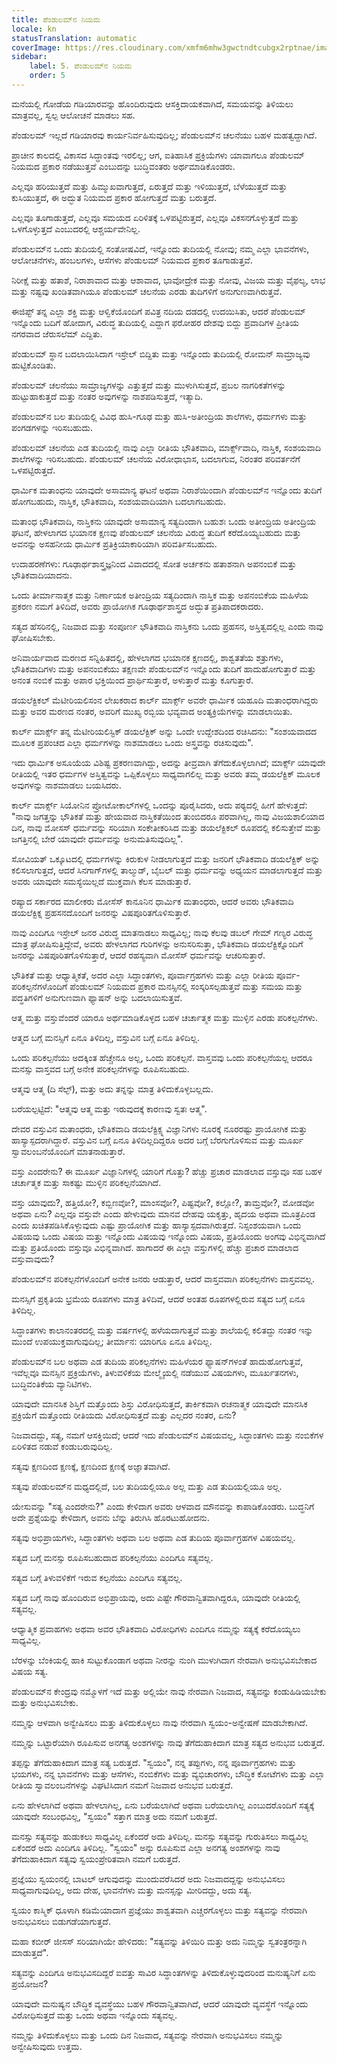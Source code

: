 ```yaml
---
title: ಪೆಂಡುಲಮ್‌ನ ನಿಯಮ
locale: kn
statusTranslation: automatic
coverImage: https://res.cloudinary.com/xmfm6mhw3gwctndtcubgx2rptnae/image/upload/v1741354419/small_cover_la_gran_rebelion_28716e29d2.webp
sidebar:
    label: 5. ಪೆಂಡುಲಮ್‌ನ ನಿಯಮ
    order: 5
---
```

ಮನೆಯಲ್ಲಿ ಗೋಡೆಯ ಗಡಿಯಾರವನ್ನು ಹೊಂದಿರುವುದು ಆಸಕ್ತಿದಾಯಕವಾಗಿದೆ, ಸಮಯವನ್ನು ತಿಳಿಯಲು ಮಾತ್ರವಲ್ಲ, ಸ್ವಲ್ಪ ಆಲೋಚನೆ ಮಾಡಲು ಸಹ.

ಪೆಂಡುಲಮ್ ಇಲ್ಲದೆ ಗಡಿಯಾರವು ಕಾರ್ಯನಿರ್ವಹಿಸುವುದಿಲ್ಲ; ಪೆಂಡುಲಮ್‌ನ ಚಲನೆಯು ಬಹಳ ಮಹತ್ವದ್ದಾಗಿದೆ.

ಪ್ರಾಚೀನ ಕಾಲದಲ್ಲಿ ವಿಕಾಸದ ಸಿದ್ಧಾಂತವು ಇರಲಿಲ್ಲ; ಆಗ, ಐತಿಹಾಸಿಕ ಪ್ರಕ್ರಿಯೆಗಳು ಯಾವಾಗಲೂ ಪೆಂಡುಲಮ್ ನಿಯಮದ ಪ್ರಕಾರ ನಡೆಯುತ್ತವೆ ಎಂಬುದನ್ನು ಬುದ್ಧಿವಂತರು ಅರ್ಥಮಾಡಿಕೊಂಡರು.

ಎಲ್ಲವೂ ಹರಿಯುತ್ತದೆ ಮತ್ತು ಹಿಮ್ಮುಖವಾಗುತ್ತದೆ, ಏರುತ್ತದೆ ಮತ್ತು ಇಳಿಯುತ್ತದೆ, ಬೆಳೆಯುತ್ತದೆ ಮತ್ತು ಕುಸಿಯುತ್ತದೆ, ಈ ಅದ್ಭುತ ನಿಯಮದ ಪ್ರಕಾರ ಹೋಗುತ್ತದೆ ಮತ್ತು ಬರುತ್ತದೆ.

ಎಲ್ಲವೂ ತೂಗಾಡುತ್ತದೆ, ಎಲ್ಲವೂ ಸಮಯದ ಏರಿಳಿತಕ್ಕೆ ಒಳಪಟ್ಟಿರುತ್ತದೆ, ಎಲ್ಲವೂ ವಿಕಸನಗೊಳ್ಳುತ್ತದೆ ಮತ್ತು ಒಳಗೊಳ್ಳುತ್ತದೆ ಎಂಬುದರಲ್ಲಿ ಆಶ್ಚರ್ಯವೇನಿಲ್ಲ.

ಪೆಂಡುಲಮ್‌ನ ಒಂದು ತುದಿಯಲ್ಲಿ ಸಂತೋಷವಿದೆ, ಇನ್ನೊಂದು ತುದಿಯಲ್ಲಿ ನೋವು; ನಮ್ಮ ಎಲ್ಲಾ ಭಾವನೆಗಳು, ಆಲೋಚನೆಗಳು, ಹಂಬಲಗಳು, ಆಸೆಗಳು ಪೆಂಡುಲಮ್ ನಿಯಮದ ಪ್ರಕಾರ ತೂಗಾಡುತ್ತವೆ.

ನಿರೀಕ್ಷೆ ಮತ್ತು ಹತಾಶೆ, ನಿರಾಶಾವಾದ ಮತ್ತು ಆಶಾವಾದ, ಭಾವೋದ್ರೇಕ ಮತ್ತು ನೋವು, ವಿಜಯ ಮತ್ತು ವೈಫಲ್ಯ, ಲಾಭ ಮತ್ತು ನಷ್ಟವು ಖಂಡಿತವಾಗಿಯೂ ಪೆಂಡುಲಮ್ ಚಲನೆಯ ಎರಡು ತುದಿಗಳಿಗೆ ಅನುಗುಣವಾಗಿರುತ್ತವೆ.

ಈಜಿಪ್ಟ್ ತನ್ನ ಎಲ್ಲಾ ಶಕ್ತಿ ಮತ್ತು ಆಳ್ವಿಕೆಯೊಂದಿಗೆ ಪವಿತ್ರ ನದಿಯ ದಡದಲ್ಲಿ ಉದಯಿಸಿತು, ಆದರೆ ಪೆಂಡುಲಮ್ ಇನ್ನೊಂದು ಬದಿಗೆ ಹೋದಾಗ, ವಿರುದ್ಧ ತುದಿಯಲ್ಲಿ ಎದ್ದಾಗ ಫರೋಹರ ದೇಶವು ಬಿದ್ದು ಪ್ರವಾದಿಗಳ ಪ್ರೀತಿಯ ನಗರವಾದ ಜೆರುಸಲೆಮ್ ಎದ್ದಿತು.

ಪೆಂಡುಲಮ್ ಸ್ಥಾನ ಬದಲಾಯಿಸಿದಾಗ ಇಸ್ರೇಲ್ ಬಿದ್ದಿತು ಮತ್ತು ಇನ್ನೊಂದು ತುದಿಯಲ್ಲಿ ರೋಮನ್ ಸಾಮ್ರಾಜ್ಯವು ಹುಟ್ಟಿಕೊಂಡಿತು.

ಪೆಂಡುಲಮ್ ಚಲನೆಯು ಸಾಮ್ರಾಜ್ಯಗಳನ್ನು ಎತ್ತುತ್ತದೆ ಮತ್ತು ಮುಳುಗಿಸುತ್ತದೆ, ಪ್ರಬಲ ನಾಗರಿಕತೆಗಳನ್ನು ಹುಟ್ಟುಹಾಕುತ್ತದೆ ಮತ್ತು ನಂತರ ಅವುಗಳನ್ನು ನಾಶಪಡಿಸುತ್ತದೆ, ಇತ್ಯಾದಿ.

ಪೆಂಡುಲಮ್‌ನ ಬಲ ತುದಿಯಲ್ಲಿ ವಿವಿಧ ಹುಸಿ-ಗೂಢ ಮತ್ತು ಹುಸಿ-ಅತೀಂದ್ರಿಯ ಶಾಲೆಗಳು, ಧರ್ಮಗಳು ಮತ್ತು ಪಂಗಡಗಳನ್ನು ಇರಿಸಬಹುದು.

ಪೆಂಡುಲಮ್ ಚಲನೆಯ ಎಡ ತುದಿಯಲ್ಲಿ ನಾವು ಎಲ್ಲಾ ರೀತಿಯ ಭೌತಿಕವಾದಿ, ಮಾರ್ಕ್ಸ್‌ವಾದಿ, ನಾಸ್ತಿಕ, ಸಂಶಯವಾದಿ ಶಾಲೆಗಳನ್ನು ಇರಿಸಬಹುದು. ಪೆಂಡುಲಮ್ ಚಲನೆಯ ವಿರೋಧಾಭಾಸ, ಬದಲಾಗುವ, ನಿರಂತರ ಪರಿವರ್ತನೆಗೆ ಒಳಪಟ್ಟಿರುತ್ತದೆ.

ಧಾರ್ಮಿಕ ಮತಾಂಧನು ಯಾವುದೇ ಅಸಾಮಾನ್ಯ ಘಟನೆ ಅಥವಾ ನಿರಾಶೆಯಿಂದಾಗಿ ಪೆಂಡುಲಮ್‌ನ ಇನ್ನೊಂದು ತುದಿಗೆ ಹೋಗಬಹುದು, ನಾಸ್ತಿಕ, ಭೌತಿಕವಾದಿ, ಸಂಶಯವಾದಿಯಾಗಿ ಬದಲಾಗಬಹುದು.

ಮತಾಂಧ ಭೌತಿಕವಾದಿ, ನಾಸ್ತಿಕನು ಯಾವುದೇ ಅಸಾಮಾನ್ಯ ಸತ್ಯದಿಂದಾಗಿ ಬಹುಶಃ ಒಂದು ಅತೀಂದ್ರಿಯ ಅತೀಂದ್ರಿಯ ಘಟನೆ, ಹೇಳಲಾಗದ ಭಯಾನಕ ಕ್ಷಣವು ಪೆಂಡುಲಮ್ ಚಲನೆಯ ವಿರುದ್ಧ ತುದಿಗೆ ಕರೆದೊಯ್ಯಬಹುದು ಮತ್ತು ಅವನನ್ನು ಅಸಹನೀಯ ಧಾರ್ಮಿಕ ಪ್ರತಿಕ್ರಿಯಾಕಾರಿಯಾಗಿ ಪರಿವರ್ತಿಸಬಹುದು.

ಉದಾಹರಣೆಗಳು: ಗೂಢಾರ್ಥಶಾಸ್ತ್ರಜ್ಞನಿಂದ ವಿವಾದದಲ್ಲಿ ಸೋತ ಅರ್ಚಕನು ಹತಾಶನಾಗಿ ಅಪನಂಬಿಕೆ ಮತ್ತು ಭೌತಿಕವಾದಿಯಾದನು.

ಒಂದು ತೀರ್ಮಾನಾತ್ಮಕ ಮತ್ತು ನಿರ್ಣಾಯಕ ಅತೀಂದ್ರಿಯ ಸತ್ಯದಿಂದಾಗಿ ನಾಸ್ತಿಕ ಮತ್ತು ಅಪನಂಬಿಕೆಯ ಮಹಿಳೆಯ ಪ್ರಕರಣ ನಮಗೆ ತಿಳಿದಿದೆ, ಅವರು ಪ್ರಾಯೋಗಿಕ ಗೂಢಾರ್ಥಶಾಸ್ತ್ರದ ಅದ್ಭುತ ಪ್ರತಿಪಾದಕರಾದರು.

ಸತ್ಯದ ಹೆಸರಿನಲ್ಲಿ, ನಿಜವಾದ ಮತ್ತು ಸಂಪೂರ್ಣ ಭೌತಿಕವಾದಿ ನಾಸ್ತಿಕನು ಒಂದು ಪ್ರಹಸನ, ಅಸ್ತಿತ್ವದಲ್ಲಿಲ್ಲ ಎಂದು ನಾವು ಘೋಷಿಸಬೇಕು.

ಅನಿವಾರ್ಯವಾದ ಮರಣದ ಸನ್ನಿಹಿತದಲ್ಲಿ, ಹೇಳಲಾಗದ ಭಯಾನಕ ಕ್ಷಣದಲ್ಲಿ, ಶಾಶ್ವತತೆಯ ಶತ್ರುಗಳು, ಭೌತಿಕವಾದಿಗಳು ಮತ್ತು ಅಪನಂಬಿಕೆಯು ತಕ್ಷಣವೇ ಪೆಂಡುಲಮ್‌ನ ಇನ್ನೊಂದು ತುದಿಗೆ ಹಾದುಹೋಗುತ್ತಾರೆ ಮತ್ತು ಅನಂತ ನಂಬಿಕೆ ಮತ್ತು ಅಪಾರ ಭಕ್ತಿಯಿಂದ ಪ್ರಾರ್ಥಿಸುತ್ತಾರೆ, ಅಳುತ್ತಾರೆ ಮತ್ತು ಕೂಗುತ್ತಾರೆ.

ಡಯಲೆಕ್ಟಿಕಲ್ ಮೆಟೀರಿಯಲಿಸಂನ ಲೇಖಕರಾದ ಕಾರ್ಲ್ ಮಾರ್ಕ್ಸ್ ಅವರೇ ಧಾರ್ಮಿಕ ಯಹೂದಿ ಮತಾಂಧರಾಗಿದ್ದರು ಮತ್ತು ಅವರ ಮರಣದ ನಂತರ, ಅವರಿಗೆ ಮುಖ್ಯ ರಬ್ಬಿಯ ಭವ್ಯವಾದ ಅಂತ್ಯಕ್ರಿಯೆಗಳನ್ನು ಮಾಡಲಾಯಿತು.

ಕಾರ್ಲ್ ಮಾರ್ಕ್ಸ್ ತನ್ನ ಮೆಟೀರಿಯಲಿಸ್ಟಿಕ್ ಡಯಲೆಕ್ಟಿಕ್ ಅನ್ನು ಒಂದೇ ಉದ್ದೇಶದಿಂದ ರಚಿಸಿದನು: "ಸಂಶಯವಾದದ ಮೂಲಕ ಪ್ರಪಂಚದ ಎಲ್ಲಾ ಧರ್ಮಗಳನ್ನು ನಾಶಮಾಡಲು ಒಂದು ಅಸ್ತ್ರವನ್ನು ರಚಿಸುವುದು".

ಇದು ಧಾರ್ಮಿಕ ಅಸೂಯೆಯ ವಿಶಿಷ್ಟ ಪ್ರಕರಣವಾಗಿದ್ದು, ಅದನ್ನು ತೀವ್ರವಾಗಿ ತೆಗೆದುಕೊಳ್ಳಲಾಗಿದೆ; ಮಾರ್ಕ್ಸ್ ಯಾವುದೇ ರೀತಿಯಲ್ಲಿ ಇತರ ಧರ್ಮಗಳ ಅಸ್ತಿತ್ವವನ್ನು ಒಪ್ಪಿಕೊಳ್ಳಲು ಸಾಧ್ಯವಾಗಲಿಲ್ಲ ಮತ್ತು ಅವರು ತಮ್ಮ ಡಯಲೆಕ್ಟಿಕ್ ಮೂಲಕ ಅವುಗಳನ್ನು ನಾಶಮಾಡಲು ಬಯಸಿದರು.

ಕಾರ್ಲ್ ಮಾರ್ಕ್ಸ್ ಸಿಯೋನಿನ ಪ್ರೋಟೋಕಾಲ್‌ಗಳಲ್ಲಿ ಒಂದನ್ನು ಪೂರೈಸಿದರು, ಅದು ಪಠ್ಯದಲ್ಲಿ ಹೀಗೆ ಹೇಳುತ್ತದೆ: "ನಾವು ಜಗತ್ತನ್ನು ಭೌತಿಕತೆ ಮತ್ತು ಹೇಯವಾದ ನಾಸ್ತಿಕತೆಯಿಂದ ತುಂಬಿದರೂ ಪರವಾಗಿಲ್ಲ, ನಾವು ವಿಜಯಶಾಲಿಯಾದ ದಿನ, ನಾವು ಮೋಸಸ್ ಧರ್ಮವನ್ನು ಸರಿಯಾಗಿ ಸಂಕೇತೀಕರಿಸಿದ ಮತ್ತು ಡಯಲೆಕ್ಟಿಕಲ್ ರೂಪದಲ್ಲಿ ಕಲಿಸುತ್ತೇವೆ ಮತ್ತು ಜಗತ್ತಿನಲ್ಲಿ ಬೇರೆ ಯಾವುದೇ ಧರ್ಮವನ್ನು ಅನುಮತಿಸುವುದಿಲ್ಲ".

ಸೋವಿಯತ್ ಒಕ್ಕೂಟದಲ್ಲಿ ಧರ್ಮಗಳನ್ನು ಕಿರುಕುಳ ನೀಡಲಾಗುತ್ತದೆ ಮತ್ತು ಜನರಿಗೆ ಭೌತಿಕವಾದಿ ಡಯಲೆಕ್ಟಿಕ್ ಅನ್ನು ಕಲಿಸಲಾಗುತ್ತದೆ, ಆದರೆ ಸಿನಗಾಗ್‌ಗಳಲ್ಲಿ ತಾಲ್ಮುಡ್, ಬೈಬಲ್ ಮತ್ತು ಧರ್ಮವನ್ನು ಅಧ್ಯಯನ ಮಾಡಲಾಗುತ್ತದೆ ಮತ್ತು ಅವರು ಯಾವುದೇ ಸಮಸ್ಯೆಯಿಲ್ಲದೆ ಮುಕ್ತವಾಗಿ ಕೆಲಸ ಮಾಡುತ್ತಾರೆ.

ರಷ್ಯಾದ ಸರ್ಕಾರದ ಮಾಲೀಕರು ಮೋಸೆಸ್ ಕಾನೂನಿನ ಧಾರ್ಮಿಕ ಮತಾಂಧರು, ಆದರೆ ಅವರು ಭೌತಿಕವಾದಿ ಡಯಲೆಕ್ಟಿಕ್ನ ಪ್ರಹಸನದೊಂದಿಗೆ ಜನರನ್ನು ವಿಷಪೂರಿತಗೊಳಿಸುತ್ತಾರೆ.

ನಾವು ಎಂದಿಗೂ ಇಸ್ರೇಲ್ ಜನರ ವಿರುದ್ಧ ಮಾತನಾಡಲು ಸಾಧ್ಯವಿಲ್ಲ; ನಾವು ಕೆಲವು ಡಬಲ್ ಗೇಮ್ ಗಣ್ಯರ ವಿರುದ್ಧ ಮಾತ್ರ ಘೋಷಿಸುತ್ತಿದ್ದೇವೆ, ಅವರು ಹೇಳಲಾಗದ ಗುರಿಗಳನ್ನು ಅನುಸರಿಸುತ್ತಾ, ಭೌತಿಕವಾದಿ ಡಯಲೆಕ್ಟಿಕ್ನೊಂದಿಗೆ ಜನರನ್ನು ವಿಷಪೂರಿತಗೊಳಿಸುತ್ತಾರೆ, ಆದರೆ ರಹಸ್ಯವಾಗಿ ಮೋಸೆಸ್ ಧರ್ಮವನ್ನು ಆಚರಿಸುತ್ತಾರೆ.

ಭೌತಿಕತೆ ಮತ್ತು ಆಧ್ಯಾತ್ಮಿಕತೆ, ಅದರ ಎಲ್ಲಾ ಸಿದ್ಧಾಂತಗಳು, ಪೂರ್ವಾಗ್ರಹಗಳು ಮತ್ತು ಎಲ್ಲಾ ರೀತಿಯ ಪೂರ್ವ-ಪರಿಕಲ್ಪನೆಗಳೊಂದಿಗೆ ಪೆಂಡುಲಮ್ ನಿಯಮದ ಪ್ರಕಾರ ಮನಸ್ಸಿನಲ್ಲಿ ಸಂಸ್ಕರಿಸಲ್ಪಡುತ್ತವೆ ಮತ್ತು ಸಮಯ ಮತ್ತು ಪದ್ಧತಿಗಳಿಗೆ ಅನುಗುಣವಾಗಿ ಫ್ಯಾಷನ್ ಅನ್ನು ಬದಲಾಯಿಸುತ್ತವೆ.

ಆತ್ಮ ಮತ್ತು ವಸ್ತುವೆಂದರೆ ಯಾರೂ ಅರ್ಥಮಾಡಿಕೊಳ್ಳದ ಬಹಳ ಚರ್ಚಾತ್ಮಕ ಮತ್ತು ಮುಳ್ಳಿನ ಎರಡು ಪರಿಕಲ್ಪನೆಗಳು.

ಆತ್ಮದ ಬಗ್ಗೆ ಮನಸ್ಸಿಗೆ ಏನೂ ತಿಳಿದಿಲ್ಲ, ವಸ್ತುವಿನ ಬಗ್ಗೆ ಏನೂ ತಿಳಿದಿಲ್ಲ.

ಒಂದು ಪರಿಕಲ್ಪನೆಯು ಅದಕ್ಕಿಂತ ಹೆಚ್ಚೇನೂ ಅಲ್ಲ, ಒಂದು ಪರಿಕಲ್ಪನೆ. ವಾಸ್ತವವು ಒಂದು ಪರಿಕಲ್ಪನೆಯಲ್ಲ ಆದರೂ ಮನಸ್ಸು ವಾಸ್ತವದ ಬಗ್ಗೆ ಅನೇಕ ಪರಿಕಲ್ಪನೆಗಳನ್ನು ರೂಪಿಸಬಹುದು.

ಆತ್ಮವು ಆತ್ಮ (ದಿ ಸೆಲ್ಫ್), ಮತ್ತು ಅದು ತನ್ನನ್ನು ಮಾತ್ರ ತಿಳಿದುಕೊಳ್ಳಬಲ್ಲದು.

ಬರೆಯಲ್ಪಟ್ಟಿದೆ: "ಆತ್ಮವು ಆತ್ಮ ಮತ್ತು ಇರುವುದಕ್ಕೆ ಕಾರಣವು ಸ್ವತಃ ಆತ್ಮ".

ದೇವರ ವಸ್ತುವಿನ ಮತಾಂಧರು, ಭೌತಿಕವಾದಿ ಡಯಲೆಕ್ಟಿಕ್ಸ್ನ ವಿಜ್ಞಾನಿಗಳು ನೂರಕ್ಕೆ ನೂರರಷ್ಟು ಪ್ರಾಯೋಗಿಕ ಮತ್ತು ಹಾಸ್ಯಾಸ್ಪದರಾಗಿದ್ದಾರೆ. ವಸ್ತುವಿನ ಬಗ್ಗೆ ಏನೂ ತಿಳಿದಿಲ್ಲದಿದ್ದರೂ ಅದರ ಬಗ್ಗೆ ಬೆರಗುಗೊಳಿಸುವ ಮತ್ತು ಮೂರ್ಖ ಸ್ವಾವಲಂಬನೆಯೊಂದಿಗೆ ಮಾತನಾಡುತ್ತಾರೆ.

ವಸ್ತು ಎಂದರೇನು? ಈ ಮೂರ್ಖ ವಿಜ್ಞಾನಿಗಳಲ್ಲಿ ಯಾರಿಗೆ ಗೊತ್ತು? ಹೆಚ್ಚು ಪ್ರಚಾರ ಮಾಡಲಾದ ವಸ್ತುವೂ ಸಹ ಬಹಳ ಚರ್ಚಾತ್ಮಕ ಮತ್ತು ಸಾಕಷ್ಟು ಮುಳ್ಳಿನ ಪರಿಕಲ್ಪನೆಯಾಗಿದೆ.

ವಸ್ತು ಯಾವುದು?, ಹತ್ತಿಯೋ?, ಕಬ್ಬಿಣವೋ?, ಮಾಂಸವೋ?, ಪಿಷ್ಟವೋ?, ಕಲ್ಲೋ?, ತಾಮ್ರವೋ?, ಮೋಡವೋ ಅಥವಾ ಏನು? ಎಲ್ಲವೂ ವಸ್ತುವೇ ಎಂದು ಹೇಳುವುದು ಮಾನವ ದೇಹವು ಯಕೃತ್ತು, ಹೃದಯ ಅಥವಾ ಮೂತ್ರಪಿಂಡ ಎಂದು ಖಚಿತಪಡಿಸಿಕೊಳ್ಳುವುದು ಎಷ್ಟು ಪ್ರಾಯೋಗಿಕ ಮತ್ತು ಹಾಸ್ಯಾಸ್ಪದವಾಗಿರುತ್ತದೆ. ನಿಸ್ಸಂಶಯವಾಗಿ ಒಂದು ವಿಷಯವು ಒಂದು ವಿಷಯ ಮತ್ತು ಇನ್ನೊಂದು ವಿಷಯವು ಇನ್ನೊಂದು ವಿಷಯ, ಪ್ರತಿಯೊಂದು ಅಂಗವು ವಿಭಿನ್ನವಾಗಿದೆ ಮತ್ತು ಪ್ರತಿಯೊಂದು ವಸ್ತುವೂ ವಿಭಿನ್ನವಾಗಿದೆ. ಹಾಗಾದರೆ ಈ ಎಲ್ಲಾ ವಸ್ತುಗಳಲ್ಲಿ ಹೆಚ್ಚು ಪ್ರಚಾರ ಮಾಡಲಾದ ವಸ್ತುವಾವುದು?

ಪೆಂಡುಲಮ್‌ನ ಪರಿಕಲ್ಪನೆಗಳೊಂದಿಗೆ ಅನೇಕ ಜನರು ಆಡುತ್ತಾರೆ, ಆದರೆ ವಾಸ್ತವವಾಗಿ ಪರಿಕಲ್ಪನೆಗಳು ವಾಸ್ತವವಲ್ಲ.

ಮನಸ್ಸಿಗೆ ಪ್ರಕೃತಿಯ ಭ್ರಮೆಯ ರೂಪಗಳು ಮಾತ್ರ ತಿಳಿದಿವೆ, ಆದರೆ ಅಂತಹ ರೂಪಗಳಲ್ಲಿರುವ ಸತ್ಯದ ಬಗ್ಗೆ ಏನೂ ತಿಳಿದಿಲ್ಲ.

ಸಿದ್ಧಾಂತಗಳು ಕಾಲಾನಂತರದಲ್ಲಿ ಮತ್ತು ವರ್ಷಗಳಲ್ಲಿ ಹಳೆಯದಾಗುತ್ತವೆ ಮತ್ತು ಶಾಲೆಯಲ್ಲಿ ಕಲಿತದ್ದು ನಂತರ ಇನ್ನು ಮುಂದೆ ಉಪಯುಕ್ತವಾಗುವುದಿಲ್ಲ; ತೀರ್ಮಾನ: ಯಾರಿಗೂ ಏನೂ ತಿಳಿದಿಲ್ಲ.

ಪೆಂಡುಲಮ್‌ನ ಬಲ ಅಥವಾ ಎಡ ತುದಿಯ ಪರಿಕಲ್ಪನೆಗಳು ಮಹಿಳೆಯರ ಫ್ಯಾಷನ್‌ಗಳಂತೆ ಹಾದುಹೋಗುತ್ತವೆ, ಇವೆಲ್ಲವೂ ಮನಸ್ಸಿನ ಪ್ರಕ್ರಿಯೆಗಳು, ತಿಳುವಳಿಕೆಯ ಮೇಲ್ಮೈಯಲ್ಲಿ ನಡೆಯುವ ವಿಷಯಗಳು, ಮೂರ್ಖತನಗಳು, ಬುದ್ಧಿವಂತಿಕೆಯ ವ್ಯಾನಿಟಿಗಳು.

ಯಾವುದೇ ಮಾನಸಿಕ ಶಿಸ್ತಿಗೆ ಮತ್ತೊಂದು ಶಿಸ್ತು ವಿರೋಧಿಸುತ್ತದೆ, ತಾರ್ಕಿಕವಾಗಿ ರಚನಾತ್ಮಕ ಯಾವುದೇ ಮಾನಸಿಕ ಪ್ರಕ್ರಿಯೆಗೆ ಮತ್ತೊಂದು ರೀತಿಯದು ವಿರೋಧಿಸುತ್ತದೆ ಮತ್ತು ಎಲ್ಲದರ ನಂತರ, ಏನು?

ನಿಜವಾದದ್ದು, ಸತ್ಯ, ನಮಗೆ ಆಸಕ್ತಿಯಿದೆ; ಆದರೆ ಇದು ಪೆಂಡುಲಮ್‌ನ ವಿಷಯವಲ್ಲ, ಸಿದ್ಧಾಂತಗಳು ಮತ್ತು ನಂಬಿಕೆಗಳ ಏರಿಳಿತದ ನಡುವೆ ಕಂಡುಬರುವುದಿಲ್ಲ.

ಸತ್ಯವು ಕ್ಷಣದಿಂದ ಕ್ಷಣಕ್ಕೆ, ಕ್ಷಣದಿಂದ ಕ್ಷಣಕ್ಕೆ ಅಜ್ಞಾತವಾಗಿದೆ.

ಸತ್ಯವು ಪೆಂಡುಲಮ್‌ನ ಮಧ್ಯದಲ್ಲಿದೆ, ಬಲ ತುದಿಯಲ್ಲಿಯೂ ಅಲ್ಲ ಮತ್ತು ಎಡ ತುದಿಯಲ್ಲಿಯೂ ಅಲ್ಲ.

ಯೇಸುವನ್ನು "ಸತ್ಯ ಎಂದರೇನು?" ಎಂದು ಕೇಳಿದಾಗ ಅವರು ಆಳವಾದ ಮೌನವನ್ನು ಕಾಪಾಡಿಕೊಂಡರು. ಬುದ್ಧನಿಗೆ ಅದೇ ಪ್ರಶ್ನೆಯನ್ನು ಕೇಳಿದಾಗ, ಅವನು ಬೆನ್ನು ತಿರುಗಿಸಿ ಹೊರಟುಹೋದನು.

ಸತ್ಯವು ಅಭಿಪ್ರಾಯಗಳು, ಸಿದ್ಧಾಂತಗಳು ಅಥವಾ ಬಲ ಅಥವಾ ಎಡ ತುದಿಯ ಪೂರ್ವಾಗ್ರಹಗಳ ವಿಷಯವಲ್ಲ.

ಸತ್ಯದ ಬಗ್ಗೆ ಮನಸ್ಸು ರೂಪಿಸಬಹುದಾದ ಪರಿಕಲ್ಪನೆಯು ಎಂದಿಗೂ ಸತ್ಯವಲ್ಲ.

ಸತ್ಯದ ಬಗ್ಗೆ ತಿಳುವಳಿಕೆಗೆ ಇರುವ ಕಲ್ಪನೆಯು ಎಂದಿಗೂ ಸತ್ಯವಲ್ಲ.

ಸತ್ಯದ ಬಗ್ಗೆ ನಾವು ಹೊಂದಿರುವ ಅಭಿಪ್ರಾಯವು, ಅದು ಎಷ್ಟೇ ಗೌರವಾನ್ವಿತವಾಗಿದ್ದರೂ, ಯಾವುದೇ ರೀತಿಯಲ್ಲಿ ಸತ್ಯವಲ್ಲ.

ಆಧ್ಯಾತ್ಮಿಕ ಪ್ರವಾಹಗಳು ಅಥವಾ ಅವರ ಭೌತಿಕವಾದಿ ವಿರೋಧಿಗಳು ಎಂದಿಗೂ ನಮ್ಮನ್ನು ಸತ್ಯಕ್ಕೆ ಕರೆದೊಯ್ಯಲು ಸಾಧ್ಯವಿಲ್ಲ.

ಬೆರಳನ್ನು ಬೆಂಕಿಯಲ್ಲಿ ಹಾಕಿ ಸುಟ್ಟುಕೊಂಡಾಗ ಅಥವಾ ನೀರನ್ನು ನುಂಗಿ ಮುಳುಗಿದಾಗ ನೇರವಾಗಿ ಅನುಭವಿಸಬೇಕಾದ ವಿಷಯ ಸತ್ಯ.

ಪೆಂಡುಲಮ್‌ನ ಕೇಂದ್ರವು ನಮ್ಮೊಳಗೆ ಇದೆ ಮತ್ತು ಅಲ್ಲಿಯೇ ನಾವು ನೇರವಾಗಿ ನಿಜವಾದ, ಸತ್ಯವನ್ನು ಕಂಡುಹಿಡಿಯಬೇಕು ಮತ್ತು ಅನುಭವಿಸಬೇಕು.

ನಮ್ಮನ್ನು ಆಳವಾಗಿ ಅನ್ವೇಷಿಸಲು ಮತ್ತು ತಿಳಿದುಕೊಳ್ಳಲು ನಾವು ನೇರವಾಗಿ ಸ್ವಯಂ-ಅನ್ವೇಷಣೆ ಮಾಡಬೇಕಾಗಿದೆ.

ನಮ್ಮನ್ನು ಒಟ್ಟಾರೆಯಾಗಿ ರೂಪಿಸುವ ಅನಗತ್ಯ ಅಂಶಗಳನ್ನು ನಾವು ತೆಗೆದುಹಾಕಿದಾಗ ಮಾತ್ರ ಸತ್ಯದ ಅನುಭವ ಬರುತ್ತದೆ.

ತಪ್ಪನ್ನು ತೆಗೆದುಹಾಕಿದಾಗ ಮಾತ್ರ ಸತ್ಯ ಬರುತ್ತದೆ. "ಸ್ವಯಂ", ನನ್ನ ತಪ್ಪುಗಳು, ನನ್ನ ಪೂರ್ವಾಗ್ರಹಗಳು ಮತ್ತು ಭಯಗಳು, ನನ್ನ ಭಾವನೆಗಳು ಮತ್ತು ಆಸೆಗಳು, ನಂಬಿಕೆಗಳು ಮತ್ತು ವ್ಯಭಿಚಾರಗಳು, ಬೌದ್ಧಿಕ ಕೋಟೆಗಳು ಮತ್ತು ಎಲ್ಲಾ ರೀತಿಯ ಸ್ವಾವಲಂಬನೆಗಳನ್ನು ವಿಘಟಿಸಿದಾಗ ನಮಗೆ ನಿಜವಾದ ಅನುಭವ ಬರುತ್ತದೆ.

ಏನು ಹೇಳಲಾಗಿದೆ ಅಥವಾ ಹೇಳಲಾಗಿಲ್ಲ, ಏನು ಬರೆಯಲಾಗಿದೆ ಅಥವಾ ಬರೆಯಲಾಗಿಲ್ಲ ಎಂಬುದರೊಂದಿಗೆ ಸತ್ಯಕ್ಕೆ ಯಾವುದೇ ಸಂಬಂಧವಿಲ್ಲ, "ಸ್ವಯಂ" ಸತ್ತಾಗ ಮಾತ್ರ ಅದು ನಮಗೆ ಬರುತ್ತದೆ.

ಮನಸ್ಸು ಸತ್ಯವನ್ನು ಹುಡುಕಲು ಸಾಧ್ಯವಿಲ್ಲ ಏಕೆಂದರೆ ಅದು ತಿಳಿದಿಲ್ಲ. ಮನಸ್ಸು ಸತ್ಯವನ್ನು ಗುರುತಿಸಲು ಸಾಧ್ಯವಿಲ್ಲ ಏಕೆಂದರೆ ಅದು ಎಂದಿಗೂ ತಿಳಿದಿಲ್ಲ. "ಸ್ವಯಂ" ಅನ್ನು ರೂಪಿಸುವ ಎಲ್ಲಾ ಅನಗತ್ಯ ಅಂಶಗಳನ್ನು ನಾವು ತೆಗೆದುಹಾಕಿದಾಗ ಸತ್ಯವು ಸ್ವಯಂಪ್ರೇರಿತವಾಗಿ ನಮಗೆ ಬರುತ್ತದೆ.

ಪ್ರಜ್ಞೆಯು ಸ್ವಯಂನಲ್ಲಿ ಬಾಟಲ್ ಆಗುವುದನ್ನು ಮುಂದುವರೆಸಿದರೆ ಅದು ನಿಜವಾದದ್ದನ್ನು ಅನುಭವಿಸಲು ಸಾಧ್ಯವಾಗುವುದಿಲ್ಲ, ಅದು ದೇಹ, ಭಾವನೆಗಳು ಮತ್ತು ಮನಸ್ಸನ್ನು ಮೀರಿದದ್ದು, ಅದು ಸತ್ಯ.

ಸ್ವಯಂ ಕಾಸ್ಮಿಕ್ ಧೂಳಾಗಿ ಕಡಿಮೆಯಾದಾಗ ಪ್ರಜ್ಞೆಯು ಶಾಶ್ವತವಾಗಿ ಎಚ್ಚರಗೊಳ್ಳಲು ಮತ್ತು ಸತ್ಯವನ್ನು ನೇರವಾಗಿ ಅನುಭವಿಸಲು ಬಿಡುಗಡೆಯಾಗುತ್ತದೆ.

ಮಹಾ ಕಬೀರ್ ಜೀಸಸ್ ಸರಿಯಾಗಿಯೇ ಹೇಳಿದರು: "ಸತ್ಯವನ್ನು ತಿಳಿಯಿರಿ ಮತ್ತು ಅದು ನಿಮ್ಮನ್ನು ಸ್ವತಂತ್ರರನ್ನಾಗಿ ಮಾಡುತ್ತದೆ".

ಸತ್ಯವನ್ನು ಎಂದಿಗೂ ಅನುಭವಿಸದಿದ್ದರೆ ಐವತ್ತು ಸಾವಿರ ಸಿದ್ಧಾಂತಗಳನ್ನು ತಿಳಿದುಕೊಳ್ಳುವುದರಿಂದ ಮನುಷ್ಯನಿಗೆ ಏನು ಪ್ರಯೋಜನ?

ಯಾವುದೇ ಮನುಷ್ಯನ ಬೌದ್ಧಿಕ ವ್ಯವಸ್ಥೆಯು ಬಹಳ ಗೌರವಾನ್ವಿತವಾಗಿದೆ, ಆದರೆ ಯಾವುದೇ ವ್ಯವಸ್ಥೆಗೆ ಇನ್ನೊಂದು ವಿರೋಧಿಸುತ್ತದೆ ಮತ್ತು ಒಂದು ಅಥವಾ ಇನ್ನೊಂದು ಸತ್ಯವಲ್ಲ.

ನಮ್ಮನ್ನು ತಿಳಿದುಕೊಳ್ಳಲು ಮತ್ತು ಒಂದು ದಿನ ನಿಜವಾದ, ಸತ್ಯವನ್ನು ನೇರವಾಗಿ ಅನುಭವಿಸಲು ನಮ್ಮನ್ನು ಅನ್ವೇಷಿಸುವುದು ಉತ್ತಮ.

